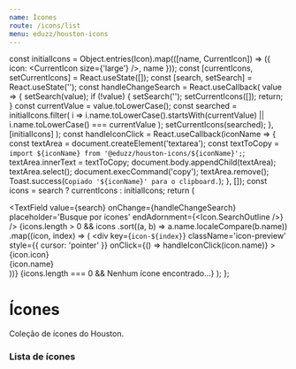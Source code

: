 ```yaml
---
name: Ícones
route: /icons/list
menu: eduzz/houston-icons
---
```




  const initialIcons = Object.entries(Icon).map(([name, CurrentIcon]) => ({
    icon: <CurrentIcon size={'large'} />,
    name
  }));
  const [currentIcons, setCurrentIcons] = React.useState([]);
  const [search, setSearch] = React.useState('');
  const handleChangeSearch = React.useCallback(
    value => {
      setSearch(value);
      if (!value) {
        setSearch('');
        setCurrentIcons([]);
        return;
      }
      const currentValue = value.toLowerCase();
      const searched = initialIcons.filter(
        i => i.name.toLowerCase().startsWith(currentValue) || i.name.toLowerCase() === currentValue
      );
      setCurrentIcons(searched);
    },
    [initialIcons]
  );
  const handleIconClick = React.useCallback(iconName => {
    const textArea = document.createElement('textarea');
    const textToCopy = `import ${iconName} from '@eduzz/houston-icons/${iconName}';`;
    textArea.innerText = textToCopy;
    document.body.appendChild(textArea);
    textArea.select();
    document.execCommand('copy');
    textArea.remove();
    Toast.success(`Copiado '${iconName}' para o clipboard.`);
  }, []);
  const icons = search ? currentIcons : initialIcons;
  return (
    <ThemeProvider>
      <div className='list-icons'>
        <TextField
          value={search}
          onChange={handleChangeSearch}
          placeholder='Busque por ícones'
          endAdornment={<Icon.SearchOutline />}
        />
        {icons.length > 0 &&
          icons
            .sort((a, b) => a.name.localeCompare(b.name))
            .map((icon, index) => (
              <div
                key={`icon-${index}`}
                className='icon-preview'
                style={{ cursor: 'pointer' }}
                onClick={() => handleIconClick(icon.name)}
              >
                {icon.icon}
                <Tooltip title={icon.name} placement='bottom'>
                  <div className='name'>{icon.name}</div>
                </Tooltip>
              </div>
            ))}
        {icons.length === 0 && <Typography>Nenhum ícone encontrado...</Typography>}
      </div>
    </ThemeProvider>
  );
};

# Ícones

Coleção de ícones do Houston.

### Lista de ícones

<Example />

```jsx

```
